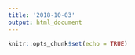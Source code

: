 ```yaml
---
title: '2018-10-03'
output: html_document
---
```


```r
knitr::opts_chunk$set(echo = TRUE)
```

```r

```

